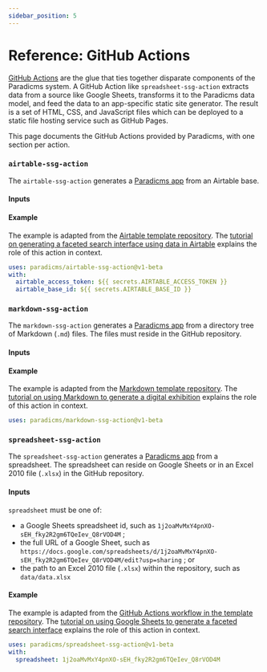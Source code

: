 ```yaml
---
sidebar_position: 5
---
```















# Reference: GitHub Actions

[GitHub Actions](https://github.com/features/actions) are the glue that ties together disparate components of the Paradicms system. A GitHub Action like `spreadsheet-ssg-action` extracts data from a source like Google Sheets, transforms it to the Paradicms data model, and feed the data to an app-specific static site generator. The result is a set of HTML, CSS, and JavaScript files which can be deployed to a static file hosting service such as GitHub Pages.

This page documents the GitHub Actions provided by Paradicms, with one section per action.


### `airtable-ssg-action`

The `airtable-ssg-action` generates a [Paradicms app](/docs/reference/apps) from an Airtable base.

#### Inputs

<AirtableSsgActionInputsTable/>

#### Example

The example is adapted from the [Airtable template repository](https://raw.githubusercontent.com/dressdiscover/costume-core-template/main/.github/workflows/build.yml).
The [tutorial on generating a faceted search interface using data in Airtable](/docs/tutorials/airtable-ssg) explains the role of this action in context.

```yaml
uses: paradicms/airtable-ssg-action@v1-beta
with:
  airtable_access_token: ${{ secrets.AIRTABLE_ACCESS_TOKEN }}
  airtable_base_id: ${{ secrets.AIRTABLE_BASE_ID }}
```


### `markdown-ssg-action`

The `markdown-ssg-action` generates a [Paradicms app](/docs/reference/apps) from a directory tree of Markdown (`.md`) files. The files must reside in the GitHub repository.

#### Inputs

<MarkdownSsgActionInputsTable/>

#### Example

The example is adapted from the [Markdown template repository](https://raw.githubusercontent.com/minorg/ComputerScienceInventions/main/.github/workflows/build.yml).
The [tutorial on using Markdown to generate a digital exhibition](/docs/tutorials/markdown-ssg) explains the role of this action in context.

```yaml
uses: paradicms/markdown-ssg-action@v1-beta
```

### `spreadsheet-ssg-action`

The `spreadsheet-ssg-action` generates a [Paradicms app](/docs/reference/apps) from a spreadsheet. The spreadsheet can reside on Google Sheets or in an Excel 2010 file (`.xlsx`) in the GitHub repository.

#### Inputs

<SpreadsheetSsgActionInputsTable/>

`spreadsheet` must be one of:
  * a Google Sheets spreadsheet id, such as `1j2oaMvMxY4pnXO-sEH_fky2R2gm6TQeIev_Q8rVOD4M` ;
  * the full URL of a Google Sheet, such as `https://docs.google.com/spreadsheets/d/1j2oaMvMxY4pnXO-sEH_fky2R2gm6TQeIev_Q8rVOD4M/edit?usp=sharing` ; or
  * the path to an Excel 2010 file (`.xlsx`) within the repository, such as `data/data.xlsx`


#### Example

The example is adapted from the [GitHub Actions workflow in the template repository](https://raw.githubusercontent.com/dressdiscover/exhibitions/main/.github/workflows/build.yml). The [tutorial on using Google Sheets to generate a faceted search interface](/docs/tutorials/spreadsheet-ssg) explains the role of this action in context.

```yaml
uses: paradicms/spreadsheet-ssg-action@v1-beta
with:
  spreadsheet: 1j2oaMvMxY4pnXO-sEH_fky2R2gm6TQeIev_Q8rVOD4M
```
